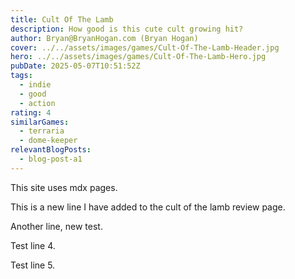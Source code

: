 ```yaml
---
title: Cult Of The Lamb
description: How good is this cute cult growing hit?
author: Bryan@BryanHogan.com (Bryan Hogan)
cover: ../../assets/images/games/Cult-Of-The-Lamb-Header.jpg
hero: ../../assets/images/games/Cult-Of-The-Lamb-Hero.jpg
pubDate: 2025-05-07T10:51:52Z
tags:
  - indie
  - good
  - action
rating: 4
similarGames:
  - terraria
  - dome-keeper
relevantBlogPosts:
  - blog-post-a1
---
```


This site uses mdx pages.

This is a new line I have added to the cult of the lamb review page.

Another line, new test.

Test line 4.

Test line 5.